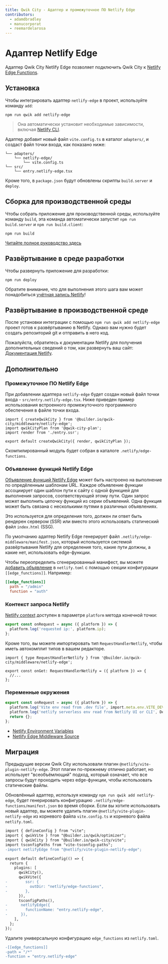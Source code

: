 ```yaml
---
title: Qwik City - Адаптер и промежуточное ПО Netlify Edge
contributors:
  - adamdbradley
  - manucorporat
  - reemardelarosa
---
```


# Адаптер Netlify Edge

Адаптер Qwik City Netlify Edge позволяет подключить Qwik City к [Netlify Edge Functions](https://docs.netlify.com/netlify-labs/experimental-features/edge-functions/).

## Установка

Чтобы интегрировать адаптер `netlify-edge` в проект, используйте команду `add`:

```shell
npm run qwik add netlify-edge
```

> Она автоматически установит необходимые зависимости, включая [Netlify CLI](https://cli.netlify.com/).

Адаптер добавит новый файл `vite.config.ts` в каталог `adapters/`, и создаст файл точки входа, как показано ниже:

```shell
└── adapters/
    └── netlify-edge/
        └── vite.config.ts
└── src/
    └── entry.netlify-edge.tsx
```

Кроме того, в `package.json` будут обновлены скрипты `build.server` и `deploy`.

## Сборка для производственной среды

Чтобы собрать приложение для производственной среды, используйте команду `build`, эта команда автоматически запустит `npm run build.server` и `npm run build.client`:

```shell
npm run build
```

[Читайте полное руководство здесь](https://github.com/BuilderIO/qwik/blob/main/starters/adapters/netlify-edge/README.md)

## Развёртывание в среде разработки

Чтобы развернуть приложение для разработки:

```shell
npm run deploy
```

Обратите внимание, что для выполнения этого шага вам может понадобиться [учётная запись Netlify](https://docs.netlify.com/get-started/)!

## Развёртывание в производственной среде

После установки интеграции с помощью `npm run qwik add netlify-edge` проект готов к развёртыванию в Netlify. Однако вам нужно будет создать репозиторий git и отправить в него код.

Пожалуйста, обратитесь к документации Netlify для получения дополнительных сведений о том, как развернуть ваш сайт: [Документация Netlify](https://docs.netlify.com/site-deploys/create-deploys/).

## Дополнительно

### Промежуточное ПО Netlify Edge

При добавлении адаптера `netlify-edge` будет создан новый файл точки входа - `src/entry.netlify-edge.tsx`. Ниже приведен пример использования встроенного промежуточного программного обеспечения в файле точки входа.

```tsx title="src/entry.netlify-edge.tsx"
import { createQwikCity } from '@builder.io/qwik-city/middleware/netlify-edge';
import qwikCityPlan from '@qwik-city-plan';
import render from './entry.ssr';

export default createQwikCity({ render, qwikCityPlan });
```

Скомпилированный модуль будет собран в каталоге `.netlify/edge-functions`.

### Объявление функций Netlify Edge

[Объявление функций Netlify Edge](https://docs.netlify.com/edge-functions/declarations/) может быть настроено на выполнение по опредёленным шаблонам URL. Каждое объявление функции ассоциирует один шаблон пути к сайту с одной функцией для выполнения запросов, соответствующей этому пути. Один запрос может выполнить цепочку функций из серии объявлений. Одна функция может быть связана с несколькими путями в различных объявлениях.

Это используется для определения того, должен ли ответ быть рендерен сервером (SSR) или вместо этого использовать статический файл `index.html` (SSG).

По умолчанию адаптер Netlify Edge генерирует файл `.netlify/edge-middleware/manifest.json`, который используется системой развёртывания Netlify для определения того, какие пути должны, а какие нет, использовать edge-функции.

Чтобы переопределить сгенерированный манифест, вы можете [добавить объявление](https://docs.netlify.com/edge-functions/declarations/#add-a-declaration) в `netlify.toml` с помощью секции конфигурации `[[edge_functions]]`. Например:

```toml title="netlify.toml"
[[edge_functions]]
  path = "/admin"
  function = "auth"
```

### Контекст запроса Netlify

[Netlify context](https://docs.netlify.com/edge-functions/api/#netlify-specific-context-object) доступен в параметре `platform` метода конечной точки:

```ts
export const onRequest = async ({ platform }) => {
  platform.log('requested ip:', platform.ip);
};
```

Кроме того, вы можете импортировать тип `RequestHandlerNetlify`, чтобы иметь автокомплит типов в вашем редакторе.

```tsx
import { type RequestHandlerNetlify } from '@builder.io/qwik-city/middleware/netlify-edge';

export const onGet: RequestHandlerNetlify = ({ platform }) => {
  //...
};
```

### Переменные окружения

```ts
export const onRequest = async ({ platform }) => {
  platform.log('Vite env read from .dev file', import.meta.env.VITE_DEV);
  platform.log('netlify serverless env read from Netlify UI or CLI', Deno.env.toObject());
  return {};
};
```

- [Netlify Environment Variables](https://docs.netlify.com/environment-variables/overview/#environment-variable-options)
- [Netlify Edge Middleware Source](https://github.com/BuilderIO/qwik/blob/main/packages/qwik-city/middleware/netlify-edge/index.ts)

## Миграция

Предыдущие версии Qwik City использовали плагин `@netlify/vite-plugin-netlify-edge`. Этот плагин по-прежнему отлично работает, но использует "всеобъёмлющий" подход, который означает, что все запросы будут проходить через edge-функции, чтобы использовать статические файлы.

Обновлённый адаптер, используя команду `npm run qwik add netlify-edge`, будет генерировать конфигурацию `.netlify/edge-functions/manifest.json` во время сборки. Если вы хотите использовать новый адаптер, вы можете удалить плагин `@netlify/vite-plugin-netlify-edge` из корневого файла `vite.config.ts` и корневого файла `netlify.toml`.

```diff title="vite.config.ts"
import { defineConfig } from "vite";
import { qwikVite } from "@builder.io/qwik/optimizer";
import { qwikCity } from "@builder.io/qwik-city/vite";
import tsconfigPaths from "vite-tsconfig-paths";
-import netlifyEdge from "@netlify/vite-plugin-netlify-edge";

export default defineConfig(() => {
  return {
    plugins: [
      qwikCity(),
      qwikVite({
-        ssr: {
-          outDir: "netlify/edge-functions",
-        },
      }),
      tsconfigPaths(),
-      netlifyEdge({
-        functionName: "entry.netlify-edge",
-      }),
    ],
  };
});
```

Удалите универсальную конфигурацию `edge_functions` из `netlify.toml`.

```diff title="netlify.toml"
-[[edge_functions]]
-path = "/*"
-function = "entry.netlify-edge"
```
